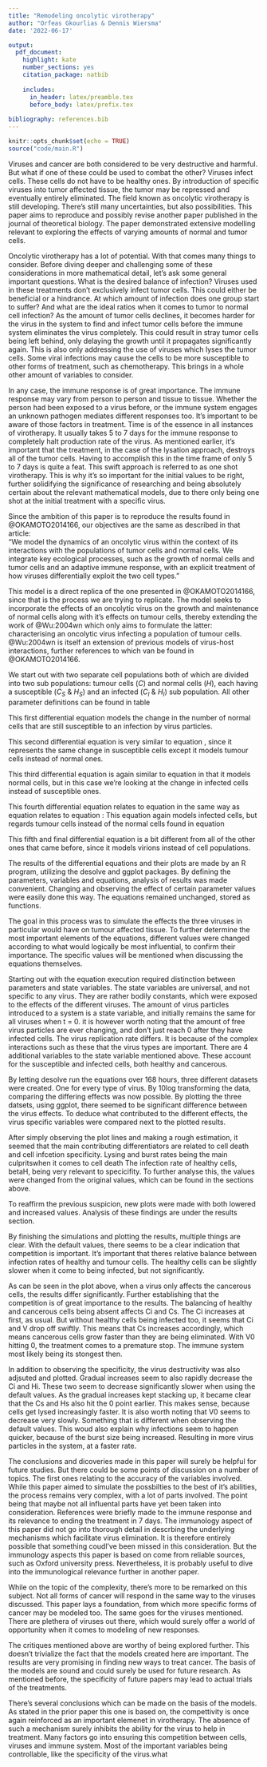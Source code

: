 ```yaml
---
title: "Remodeling oncolytic virotherapy"
author: "Orfeas Gkourlias & Dennis Wiersma"
date: '2022-06-17'

output: 
  pdf_document: 
    highlight: kate
    number_sections: yes
    citation_package: natbib
    
    includes: 
      in_header: latex/preamble.tex
      before_body: latex/prefix.tex
      
bibliography: references.bib
---
```


```r
knitr::opts_chunk$set(echo = TRUE)
source("code/main.R")
```

\newpage
\section{Introduction}

Viruses and cancer are both considered to be very destructive and harmful. But what if one of these could be used to combat the other? Viruses infect cells. These cells do not have to be healthy ones. By introduction of specific viruses into tumor affected tissue, the tumor may be repressed and eventually entirely eliminated. The field known as oncolytic virotherapy is still developing. There's still many uncertainties, but also possibilities. This paper aims to reproduce and possibly revise another paper published in the journal of theoretical biology. The paper demonstrated extensive modelling relevant to exploring the effects of varying amounts of normal and tumor cells.

Oncolytic virotherapy has a lot of potential. With that comes many things to consider. Before diving deeper and challenging some of these considerations in more mathematical detail, let's ask some general important questions. What is the desired balance of infection? Viruses used in these treatments don't exclusively infect tumor cells. This could either be beneficial or a hindrance. At which amount of infection does one group start to suffer? And what are the ideal ratios when it comes to tumor to normal cell infection? As the amount of tumor cells declines, it becomes harder for the virus in the system to find and infect tumor cells before the immune system eliminates the virus completely. This could result in stray tumor cells being left behind, only delaying the growth until it propagates significantly again. This is also only addressing the use of viruses which lyses the tumor cells. Some viral infections may cause the cells to be more susceptible to other forms of treatment, such as chemotherapy. This brings in a whole other amount of variables to consider.

In any case, the immune response is of great importance. The immune response may vary from person to person and tissue to tissue. Whether the person had been exposed to a virus before, or the immune system engages an unknown pathogen mediates different responses too. It's important to be aware of those factors in treatment. Time is of the essence in all instances of virotherapy. It usually takes 5 to 7 days for the immune response to completely halt production rate of the virus. As mentioned earlier, it's important that the treatment, in the case of the lysation approach, destroys all of the tumor cells. Having to accomplish this in the time frame of only 5 to 7 days is quite a feat. This swift approach is referred to as one shot virotherapy. This is why it's so important for the initial values to be right, further solidifying the significance of researching and being absolutely certain about the relevant mathematical models, due to there only being one shot at the initial treatment with a specific virus.

\newpage

\section{Methods}

Since the ambition of this paper is to reproduce the results found in @OKAMOTO2014166, our objectives are the same as described in that article:  
"We model the dynamics of an oncolytic virus within the context of its interactions with the populations of tumor cells and normal cells. We integrate key ecological processes, such as the growth of normal cells and tumor cells and an adaptive immune response, with an explicit treatment of how viruses differentially exploit the two cell types."

\subsection{Variables}

\begin{table}[h]
\begin{tabular}{ |l||l|l|  }
  \hline
  \textbf{Variable} & \textbf{Explanation} & \textbf{Unit} \\
  \hline
  \hline
  $t$ & Time & hr\textsuperscript{-1} \\
  \hline
  $H$ & Normal (Healthy) cell type & - \\
  \hline
  $C$ & Tumour (Cancerous) cell type & - \\
  \hline
  $H_S$ & Normal cell that is susceptible & - \\
  \hline
  $H_I$ & Normal cell that is infected & - \\
  \hline
  $C_S$ & Tumour cell that is susceptible & - \\
  \hline
  $C_I$ & Tumour cell that is infected & - \\
  \hline
  $K_H$ & Carrying capacity of normal cells & cells \\
  \hline
  $K_C$ & Carrying capacity of tumour cells & cells \\
  \hline
  $\beta_H$ & Infection rate of normal cells & viruses cell\textsuperscript{-1} hr\textsuperscript{-1}\\
  \hline
  $\beta_C$ & Infection rate of tumour cells & viruses cell\textsuperscript{-1} hr\textsuperscript{-1} \\
  \hline
  $\lambda_H$ & Lysing rate of normal cells & cell\textsuperscript{-1} hr\textsuperscript{-1} \\
  \hline
  $\lambda_C$ & Lysing rate of tumour cells & cell\textsuperscript{-1} hr\textsuperscript{-1}\\
  \hline
  $b_{H}$ & Burst size of normal cells & - \\
  \hline
  $b_C$ & Burst size of tumour cells & - \\
  \hline
  $r_H$ & Per-capita growth rate of normal cells & hr\textsuperscript{-1}\\
  \hline
  $r_C$ & Per-capita growth rate of tumour cells & hr\textsuperscript{-1}\\
  \hline
  $\omega$ & Rate of neutralisation by innate immune response & virus\textsuperscript{-1} hr\textsuperscript{-1}\\
  \hline
  $v$ & Virions & - \\
  \hline
\end{tabular}
\caption{All variables and their respective explanations}
\label{table:vars}
\end{table}


\subsection{Equations}
This model is a direct replica of the one presented in @OKAMOTO2014166, since that is the process we are trying to replicate. The model seeks to incorporate the effects of an oncolytic virus on the growth and maintenance of normal cells along with it's effects on tumour cells, thereby extending the work of @Wu:2004wn which only aims to formulate the latter: characterising an oncolytic virus infecting a population of tumour cells. @Wu:2004wn is itself an extension of previous models of virus-host interactions, further references to which van be found in @OKAMOTO2014166.

We start out with two separate cell populations both of which are divided into two sub populations: tumour cells ($C$) and normal cells ($H$), each having a susceptible ($C_S$ & $H_S$) and an infected ($C_I$ & $H_I$) sub population. All other parameter definitions can be found in table \ref{table:vars}

\subsubsection{Normal susceptible cell count}
This first differential equation models the change in the number of normal cells that are still susceptible to an infection by virus particles. 

\begin{equation} \label{eq:dHs} 
  \frac{dH_{S}}{dt} = r_H H_S (1 - \frac{(H_S + H_I)}{K_H}) - H_S \beta_H v
\end{equation}

\subsubsection{Tumour susceptible cell count}
This second differential equation is very similar to equation \eqref{eq:dHs}, since it represents the same change in susceptible cells except it models tumour cells instead of normal ones.

\begin{equation} \label{eq:dCs} 
  \frac{dC_S}{dt} = r_C C_S (1 - \frac{(C_S + C_I)}{K_C}) - C_S \beta_C v
\end{equation}

\subsubsection{Normal infected cell count}
This third differential equation is again similar to equation \eqref{eq:dHs} in that it models normal cells, but in this case we're looking at the change in infected cells instead of susceptible ones.

\begin{equation} \label{eq:dHI} 
  \frac{dH_I}{dt} = \beta_H H_S v - \lambda_H H_I
\end{equation}

\subsubsection{Tumour infected cell count}
This fourth differential equation relates to equation \eqref{eq:dHI} in the same way as equation \eqref{eq:dCs} relates to equation \eqref{eq:dHs}: This equation again models infected cells, but regards tumour cells instead of the normal cells found in equation \eqref{eq:dHI}

\begin{equation} \label{eq:dCI} 
  \frac{dC_I}{dt} = \beta_C C_S v - \lambda_C C_I
\end{equation}

\subsubsection{Virion count}
This fifth and final differential equation is a bit different from all of the other ones that came before, since it models virions instead of cell populations. 

\begin{equation} \label{eq:dv} 
  \frac{dv}{dt} = b_C \lambda_C C_I + b_H b_C \lambda_H H_I - \beta_H H_S v - \beta_C C_S - \omega v
\end{equation}

\newpage

\subsection{Equation modeling}
The results of the differential equations and their plots are made by an R program, 
utilizing the desolve and ggplot packages.
By defining the parameters, variables and equations, analysis of results
was made convenient. Changing and observing the effect of certain parameter 
values were easily done this way. The equations remained unchanged, stored as functions.

The goal in this process was to simulate the effects the three viruses 
in particular would have on tumour affected tissue. 
To further determine the most important elements of the equations, 
different values were changed according to what would logically be most 
influential, to confirm their importance. The specific values will be mentioned 
when discussing the equations themselves.


Starting out with the equation execution required
distinction between parameters and state variables. 
The state variables are universal, and not specific to any virus.
They are rather bodily constants, which were exposed to the effects of the different viruses.
The amount of virus particles introduced to a system is a state variable, and 
initially remains the same for all viruses when t = 0. it is however worth noting
that the amount of free virus particles are ever changing, and don't 
just reach 0 after they have infected cells. The virus replication rate differs.
It is because of the complex interactions such as these that the virus types are important.
There are 4 additional variables to the state variable mentioned above. These
account for the susceptible and infected cells, both healthy and cancerous.

By letting desolve run the equations over 168 hours, three different datasets 
were created. One for every type of virus. By 10log transforming the data,
comparing the differing effects was now possible. By plotting the three datsets,
using ggplot, there seemed to be significant difference between the virus effects.
To deduce what contributed to the different effects, the virus specific 
variables were compared next to the plotted results.

After simply observing the plot lines and making a rough estimation, 
it seemed that the main contributing differentiators are related to cell death
and cell infcetion specificity.
Lysing and burst rates being the main culpritswhen it comes to cell death
The infection rate of healthy cells, betaH, 
being very relevant to specicifity. To further analyse this, the
values were changed from the original values, which can be found in the sections above.

To reaffirm the previous suspicion, new plots were made with both lowered and 
increased values. Analysis of these findings are under the results section.
\newpage

\section{Results}
By finishing the simulations and plotting the results, multiple things are clear.
With the default values, there seems to be a clear indication that competition
is important. It's important that theres relative balance between infection rates of 
healthy and tumour cells. The healthy cells can be slightly slower when it come to
being infected, but not significantly.

As can be seen in the plot above, when a virus only affects the cancerous cells,
the results differ significantly. Further establishing that the competition 
is of great importance to the results. The balancing of healthy and cancerous
cells being absent affects Ci and Cs. The Ci increases at first, as usual. But
without healthy cells being infected too, it seems that Ci and V drop off swiftly.
This means that Cs increases accordingly, which means cancerous cells grow faster
than they are being eliminated. With V0 hitting 0, the treatment comes to a premature
stop. The immune system most likely being its stongest then. 

In addition to observing the specificity, the virus destructivity was also adjsuted
and plotted. Gradual increases seem to also rapidly decrease the Ci and Hi.
These two seem to decrease significantly slower when using the default values.
As the gradual increases kept stacking up, it became clear that the Cs and Hs
also hit the 0 point earlier. This makes sense, because cells get lysed
increasingly faster. It is also worth noting that V0 seems to decrease very slowly.
Something that is different when observing the default values. This woud also
explain why infections seem to happen quicker, because of the burst size being
increased. Resulting in more virus particles in the system, at a faster rate.


\newpage

\section{Discussion}
The conclusions and dicoveries made in this paper will surely be helpful
for future studies. But there could be some points of discussion on a number of topics.
The first ones relating to the accuracy of the variables involved. While this paper
aimed to simulate the possbilties to the best of it's abilities, the process remains
very complex, with a lot of parts involved. The point being that maybe not all 
influental parts have yet been taken into consideration. References were briefly
made to the immune response and its relevance to ending the treatment in 7 days.
The immunology aspect of this paper did not go into thorough detail in
descrbing the underlying mechanisms which facilitate virus elimination. It is therefore
entirely possible that something coudl've been missed in this consideration. But
the immunology aspects this paper is based on come from reliable sources, such as
Oxford university press. Nevertheless, it is probably useful to dive into the
immunological relevance further in another paper.

While on the topic of the complexity, there's more to be remarked on this subject.
Not all forms of cancer will respond in the same way to the viruses discussed.
This paper lays a foundation, from which more specific forms of cancer may
be modeled too. The same goes for the viruses mentioned. There are plethera of
viruses out there, which would surely offer a world of opportunity when it comes
to modeling of new responses.

The critiques mentioned above are worthy of being explored further. This doesn't
trivialize the fact that the models created here are important. The results are
very promising in finding new ways to treat cancer. The basis of the models
are sound and could surely be used for future research. As mentioned before,
the specificity of future papers may lead to actual trials of the treatments.

\newpage

\section{Conclusion}
There's several conclusions which can be made on the basis of the models.
As stated in the prior paper this one is based on, the compettivity is once again
reinforced as an important elemenet in virotherapy. The absence of such a mechanism
surely inhibits the ability for the virus to help in treatment. Many factors go into
ensuring this competition between cells, viruses and immune system. Most of the 
important variables being controllable, like the specificity of the virus.what

\newpage

\section{Bibliography}
